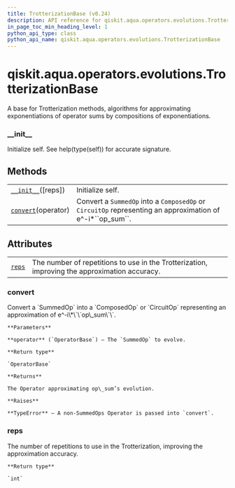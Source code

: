 ```yaml
---
title: TrotterizationBase (v0.24)
description: API reference for qiskit.aqua.operators.evolutions.TrotterizationBase in qiskit v0.24
in_page_toc_min_heading_level: 1
python_api_type: class
python_api_name: qiskit.aqua.operators.evolutions.TrotterizationBase
---
```


<span id="qiskit-aqua-operators-evolutions-trotterizationbase" />

# qiskit.aqua.operators.evolutions.TrotterizationBase

<Class id="qiskit.aqua.operators.evolutions.TrotterizationBase" isDedicatedPage={true} github="https://github.com/qiskit-community/qiskit-aqua/tree/stable/0.8/qiskit/aqua/operators/evolutions/trotterizations/trotterization_base.py" signature="TrotterizationBase(reps=1)" modifiers="class">
  A base for Trotterization methods, algorithms for approximating exponentiations of operator sums by compositions of exponentiations.

  ### \_\_init\_\_

  <Function id="qiskit.aqua.operators.evolutions.TrotterizationBase.__init__" signature="__init__(reps=1)">
    Initialize self. See help(type(self)) for accurate signature.
  </Function>

  ## Methods

  |                                                                                                                                                     |                                                                                                                 |
  | --------------------------------------------------------------------------------------------------------------------------------------------------- | --------------------------------------------------------------------------------------------------------------- |
  | [`__init__`](#qiskit.aqua.operators.evolutions.TrotterizationBase.__init__ "qiskit.aqua.operators.evolutions.TrotterizationBase.__init__")(\[reps]) | Initialize self.                                                                                                |
  | [`convert`](#qiskit.aqua.operators.evolutions.TrotterizationBase.convert "qiskit.aqua.operators.evolutions.TrotterizationBase.convert")(operator)   | Convert a `SummedOp` into a `ComposedOp` or `CircuitOp` representing an approximation of e^-i\*\`\`op\_sum\`\`. |

  ## Attributes

  |                                                                                                                                |                                                                                               |
  | ------------------------------------------------------------------------------------------------------------------------------ | --------------------------------------------------------------------------------------------- |
  | [`reps`](#qiskit.aqua.operators.evolutions.TrotterizationBase.reps "qiskit.aqua.operators.evolutions.TrotterizationBase.reps") | The number of repetitions to use in the Trotterization, improving the approximation accuracy. |

  ### convert

  <Function id="qiskit.aqua.operators.evolutions.TrotterizationBase.convert" signature="convert(operator)" modifiers="abstract">
    Convert a `SummedOp` into a `ComposedOp` or `CircuitOp` representing an approximation of e^-i\*\`\`op\_sum\`\`.

    **Parameters**

    **operator** (`OperatorBase`) – The `SummedOp` to evolve.

    **Return type**

    `OperatorBase`

    **Returns**

    The Operator approximating op\_sum’s evolution.

    **Raises**

    **TypeError** – A non-SummedOps Operator is passed into `convert`.
  </Function>

  ### reps

  <Attribute id="qiskit.aqua.operators.evolutions.TrotterizationBase.reps">
    The number of repetitions to use in the Trotterization, improving the approximation accuracy.

    **Return type**

    `int`
  </Attribute>
</Class>

